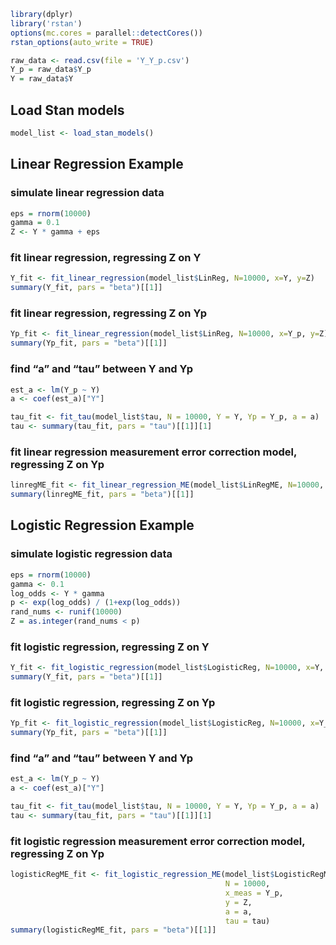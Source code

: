 ```r
library(dplyr)
library('rstan')
options(mc.cores = parallel::detectCores())
rstan_options(auto_write = TRUE)

raw_data <- read.csv(file = 'Y_Y_p.csv')
Y_p = raw_data$Y_p
Y = raw_data$Y
```

## Load Stan models

```r
model_list <- load_stan_models()
```

## Linear Regression Example

### simulate linear regression data

```r
eps = rnorm(10000)
gamma = 0.1
Z <- Y * gamma + eps
```

### fit linear regression, regressing Z on Y
```r
Y_fit <- fit_linear_regression(model_list$LinReg, N=10000, x=Y, y=Z)
summary(Y_fit, pars = "beta")[[1]]
```

### fit linear regression, regressing Z on Yp
```r
Yp_fit <- fit_linear_regression(model_list$LinReg, N=10000, x=Y_p, y=Z)
summary(Yp_fit, pars = "beta")[[1]]
```

### find "a" and "tau" between Y and Yp
```r
est_a <- lm(Y_p ~ Y)
a <- coef(est_a)["Y"]

tau_fit <- fit_tau(model_list$tau, N = 10000, Y = Y, Yp = Y_p, a = a)
tau <- summary(tau_fit, pars = "tau")[[1]][1]
```

### fit linear regression measurement error correction model, regressing Z on Yp
```r
linregME_fit <- fit_linear_regression_ME(model_list$LinRegME, N=10000, x_meas=Y_p, y=Z, a=a, tau=tau)
summary(linregME_fit, pars = "beta")[[1]]
```


## Logistic Regression Example

### simulate logistic regression data

```r
eps = rnorm(10000)
gamma <- 0.1
log_odds <- Y * gamma
p <- exp(log_odds) / (1+exp(log_odds))
rand_nums <- runif(10000)
Z = as.integer(rand_nums < p)
```

### fit logistic regression, regressing Z on Y
```r
Y_fit <- fit_logistic_regression(model_list$LogisticReg, N=10000, x=Y, y=Z)
summary(Y_fit, pars = "beta")[[1]]
```

### fit logistic regression, regressing Z on Yp
```r
Yp_fit <- fit_logistic_regression(model_list$LogisticReg, N=10000, x=Y_p, y=Z)
summary(Yp_fit, pars = "beta")[[1]]
```

### find "a" and "tau" between Y and Yp
```r
est_a <- lm(Y_p ~ Y)
a <- coef(est_a)["Y"]

tau_fit <- fit_tau(model_list$tau, N = 10000, Y = Y, Yp = Y_p, a = a)
tau <- summary(tau_fit, pars = "tau")[[1]][1]
```

### fit logistic regression measurement error correction model, regressing Z on Yp
```r
logisticRegME_fit <- fit_logistic_regression_ME(model_list$LogisticRegME, 
                                                N = 10000, 
                                                x_meas = Y_p, 
                                                y = Z, 
                                                a = a, 
                                                tau = tau)
summary(logisticRegME_fit, pars = "beta")[[1]]
```
